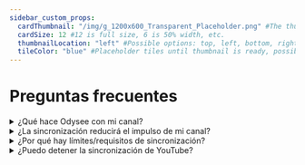 ```yaml
---
sidebar_custom_props:
  cardThumbnail: "/img/g_1200x600_Transparent_Placeholder.png" #The thumbnail on the category card.
  cardSize: 12 #12 is full size, 6 is 50% width, etc.
  thumbnailLocation: "left" #Possible options: top, left, bottom, right, none
  tileColor: "blue" #Placeholder tiles until thumbnail is ready, possible options: blue, cream, darkpurple, lightpurple, mauve, orange, pink, none
---
```


# Preguntas frecuentes


<FAQ>
  <details>
    <summary>¿Qué hace Odysee con mi canal?</summary>
    Lo único que nos autoriza a hacer la sincronización con Odysee, y todo lo que nos interesa hacer, es recopilar los metadatos de su canal y su contenido para sincronizarlos con Odysee.
  </details>
  <details>
    <summary>¿La sincronización reducirá el impulso de mi canal?</summary>
    No. Odysee tiene decenas de miles de canales de YouTube sincronizados, y nunca hemos oído hablar de nadie que haya sido prohibido, bloqueado o castigado de otra manera por sincronizar. De hecho, hemos visto varios casos de canales que se han disparado en popularidad *después* de la sincronización con Odysee, lo que no sería posible si la sincronización los hubiera potenciado.
  </details>
  <details>
    <summary>¿Por qué hay límites/requisitos de sincronización?</summary>
    Si dependiera de nosotros, permitiríamos que todos sincronizaran sin restricciones. Tal como está ahora, tenemos recursos limitados para sincronizaciones de canales y tenemos que asignarlos lo mejor que podamos.
  </details>
  <details>
    <summary>¿Puedo detener la sincronización de YouTube?</summary>
    Sí. No hay contrato, obligaciones ocultas o cualquier otra cosa nefasta involucrada en el programa de sincronización de YouTube.
    <br/>Su contenido sigue siendo 100% suyo y puede optar por no participar en cualquier momento. Puede hacerlo eliminando el canal por completo o solicitando que finalice su sincronización. La última opción mencionada mantendría su canal y todo su contenido actual, pero evitaría la sincronización de contenido nuevo. Puede solicitar una cancelación de sincronización enviando un correo electrónico a hello@odysee.com.
  </details>
</FAQ>
